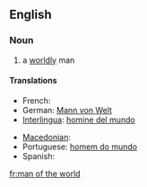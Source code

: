 ==English==

===Noun===
{{en-noun|sg=[[man]] [[of]] [[the]] [[world]]|pl=men of the world}}

# a [[worldly]] man

====Translations====
{{trans-top|a worldly man}}
* French: {{t+|fr|homme du monde}}
* German: [[Mann von Welt]] {{m}}
* [[Interlingua]]: [[homine del mundo]]
{{trans-mid}}
* [[Macedonian]]: {{t|mk|светски човек|m|tr=svétski čóvek|xs=Macedonian}}
* Portuguese: [[homem do mundo]] {{m}}
* Spanish: {{t-|es|hombre del mundo|m}}
{{trans-bottom}}

[[fr:man of the world]]